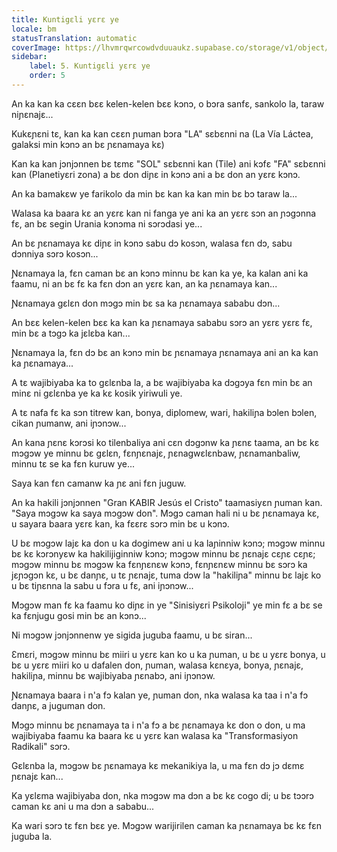 ```yaml
---
title: Kuntigɛli yɛrɛ ye
locale: bm
statusTranslation: automatic
coverImage: https://lhvmrqwrcowdvduuaukz.supabase.co/storage/v1/object/public/strapi-uploads/small_cover-tratado-de-psicologia-revolucionaria.webp-5e15e1cec4e0ebebcde5d7fc7565d8fd.webp
sidebar:
    label: 5. Kuntigɛli yɛrɛ ye
    order: 5
---
```

An ka kan ka cɛɛn bɛɛ kelen-kelen bɛɛ kɔnɔ, o bɔra sanfɛ, sankolo la, taraw niɲɛnajɛ...

Kukɛɲɛni tɛ, kan ka kan cɛɛn ɲuman bɔra "LA" sɛbɛnni na (La Vía Láctea, galaksi min kɔnɔ an bɛ ɲɛnamaya kɛ)

Kan ka kan jɔnjɔnnen bɛ tɛmɛ "SOL" sɛbɛnni kan (Tile) ani kɔfɛ "FA" sɛbɛnni kan (Planetiyɛri zona) a bɛ don diɲɛ in kɔnɔ ani a bɛ don an yɛrɛ kɔnɔ.

An ka bamakɛw ye farikolo da min bɛ kan ka kan min bɛ bɔ taraw la...

Walasa ka baara kɛ an yɛrɛ kan ni fanga ye ani ka an yɛrɛ sɔn an ɲɔgɔnna fɛ, an bɛ segin Urania kɔnɔma ni sɔrɔdasi ye...

An bɛ ɲɛnamaya kɛ diɲɛ in kɔnɔ sabu dɔ kosɔn, walasa fɛn dɔ, sabu dɔnniya sɔrɔ kosɔn...

Ɲɛnamaya la, fɛn caman bɛ an kɔnɔ minnu bɛ kan ka ye, ka kalan ani ka faamu, ni an bɛ fɛ ka fɛn dɔn an yɛrɛ kan, an ka ɲɛnamaya kan...

Ɲɛnamaya gɛlɛn don mɔgɔ min bɛ sa ka ɲɛnamaya sababu dɔn...

An bɛɛ kelen-kelen bɛɛ ka kan ka ɲɛnamaya sababu sɔrɔ an yɛrɛ yɛrɛ fɛ, min bɛ a tɔgɔ ka jɛlɛba kan...

Ɲɛnamaya la, fɛn dɔ bɛ an kɔnɔ min bɛ ɲɛnamaya ɲɛnamaya ani an ka kan ka ɲɛnamaya...

A tɛ wajibiyaba ka to gɛlɛnba la, a bɛ wajibiyaba ka dɔgɔya fɛn min bɛ an minɛ ni gɛlɛnba ye ka kɛ kosik yiriwuli ye.

A tɛ nafa fɛ ka sɔn titrew kan, bonya, diplomew, wari, hakiliɲa bɔlen bɔlen, cikan ɲumanw, ani iɲɔnɔw...

An kana ɲɛnɛ kɔrɔsi ko tilenbaliya ani cɛn dɔgɔnw ka ɲɛnɛ taama, an bɛ kɛ mɔgɔw ye minnu bɛ gɛlɛn, fɛnɲɛnajɛ, ɲɛnagwɛlɛnbaw, ɲɛnamanbaliw, minnu tɛ se ka fɛn kuruw ye...

Saya kan fɛn camanw ka ɲɛ ani fɛn juguw.

An ka hakili jɔnjɔnnen "Gran KABIR Jesús el Cristo" taamasiyɛn ɲuman kan. "Saya mɔgɔw ka saya mɔgɔw don". Mɔgɔ caman hali ni u bɛ ɲɛnamaya kɛ, u sayara baara yɛrɛ kan, ka fɛɛrɛ sɔrɔ min bɛ u kɔnɔ.

U bɛ mɔgɔw lajɛ ka don u ka dogimew ani u ka laɲinniw kɔnɔ; mɔgɔw minnu bɛ kɛ kɔrɔnyɛw ka hakilijiginniw kɔnɔ; mɔgɔw minnu bɛ ɲɛnajɛ cɛɲɛ cɛɲɛ; mɔgɔw minnu bɛ mɔgɔw ka fɛnɲɛnɛw kɔnɔ, fɛnɲɛnɛw minnu bɛ sɔrɔ ka jɛɲɔgɔn kɛ, u bɛ danɲɛ, u tɛ ɲɛnajɛ, tuma dɔw la "hakiliɲa" minnu bɛ lajɛ ko u bɛ tiɲɛnna la sabu u fɔra u fɛ, ani iɲɔnɔw...

Mɔgɔw man fɛ ka faamu ko diɲɛ in ye "Sinisiyɛri Psikoloji" ye min fɛ a bɛ se ka fɛnjugu gosi min bɛ an kɔnɔ...

Ni mɔgɔw jɔnjɔnnenw ye sigida juguba faamu, u bɛ siran...

Ɛmɛri, mɔgɔw minnu bɛ miiri u yɛrɛ kan ko u ka ɲuman, u bɛ u yɛrɛ bonya, u bɛ u yɛrɛ miiri ko u dafalen don, ɲuman, walasa kɛnɛya, bonya, ɲɛnajɛ, hakiliɲa, minnu bɛ wajibiyaba ɲɛnabɔ, ani iɲɔnɔw.

Ɲɛnamaya baara i n'a fɔ kalan ye, ɲuman don, nka walasa ka taa i n'a fɔ danɲɛ, a juguman don.

Mɔgɔ minnu bɛ ɲɛnamaya ta i n'a fɔ a bɛ ɲɛnamaya kɛ don o don, u ma wajibiyaba faamu ka baara kɛ u yɛrɛ kan walasa ka "Transformasiyon Radikali" sɔrɔ.

Gɛlɛnba la, mɔgɔw bɛ ɲɛnamaya kɛ mekanikiya la, u ma fɛn dɔ jɔ dɛmɛ ɲɛnajɛ kan...

Ka yɛlɛma wajibiyaba don, nka mɔgɔw ma dɔn a bɛ kɛ cogo di; u bɛ tɔɔrɔ caman kɛ ani u ma dɔn a sababu...

Ka wari sɔrɔ tɛ fɛn bɛɛ ye. Mɔgɔw warijirilen caman ka ɲɛnamaya bɛ kɛ fɛn juguba la.

